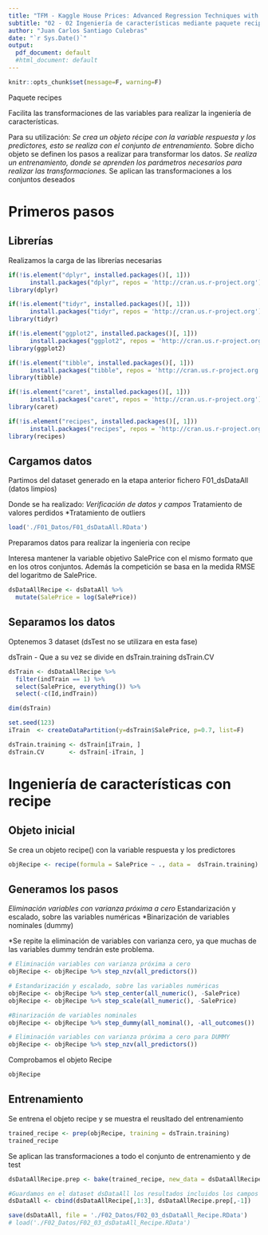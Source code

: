 ```yaml
---
title: "TFM - Kaggle House Prices: Advanced Regression Techniques with caret"
subtitle: "02 - 02 Ingeniería de características mediante paquete recipes"
author: "Juan Carlos Santiago Culebras"
date: "`r Sys.Date()`"
output:
  pdf_document: default
  #html_document: default
---
```


```r
knitr::opts_chunk$set(message=F, warning=F)
```

Paquete recipes

Facilita las transformaciones de las variables para realizar la ingeniería de características. 

Para su utilización:
*Se crea un objeto récipe con la variable respuesta y los predictores, esto se realiza con el conjunto de entrenamiento.
*Sobre dicho objeto se definen los pasos a realizar para transformar los datos.
*Se realiza un entrenamiento, donde se aprenden los parámetros necesarios para realizar las transformaciones.
*Se aplican las transformaciones a los conjuntos deseados


# Primeros pasos 

## Librerías

Realizamos la carga de las librerías necesarias

```r

if(!is.element("dplyr", installed.packages()[, 1]))
      install.packages("dplyr", repos = 'http://cran.us.r-project.org')
library(dplyr)

if(!is.element("tidyr", installed.packages()[, 1]))
      install.packages("tidyr", repos = 'http://cran.us.r-project.org')
library(tidyr)

if(!is.element("ggplot2", installed.packages()[, 1]))
      install.packages("ggplot2", repos = 'http://cran.us.r-project.org')
library(ggplot2)

if(!is.element("tibble", installed.packages()[, 1]))
      install.packages("tibble", repos = 'http://cran.us.r-project.org')
library(tibble)

if(!is.element("caret", installed.packages()[, 1]))
      install.packages("caret", repos = 'http://cran.us.r-project.org')
library(caret)

if(!is.element("recipes", installed.packages()[, 1]))
      install.packages("recipes", repos = 'http://cran.us.r-project.org')
library(recipes)
```

## Cargamos datos

Partimos del dataset generado en la etapa anterior fichero F01_dsDataAll (datos limpios)

Donde se ha realizado:
*Verificación de datos y campos
*Tratamiento de valores perdidos
*Tratamiento de outliers

```r
load('./F01_Datos/F01_dsDataAll.RData')
```

Preparamos datos para realizar la ingenieria con recipe

Interesa mantener la variable objetivo SalePrice con el mismo formato que en los otros conjuntos.
Además la competición se basa en la medida RMSE del logaritmo de SalePrice.

```r
dsDataAllRecipe <- dsDataAll %>%
  mutate(SalePrice = log(SalePrice)) 
```


## Separamos los datos 

Optenemos 3 dataset (dsTest no se utilizara en esta fase)

dsTrain - Que a su vez se divide en
  dsTrain.training
  dsTrain.CV 
  
```r

dsTrain <- dsDataAllRecipe %>%
  filter(indTrain == 1) %>%
  select(SalePrice, everything()) %>%
  select(-c(Id,indTrain))

dim(dsTrain)

set.seed(123)
iTrain  <- createDataPartition(y=dsTrain$SalePrice, p=0.7, list=F)

dsTrain.training <- dsTrain[iTrain, ]
dsTrain.CV       <- dsTrain[-iTrain, ]

```

# Ingeniería de características con recipe

## Objeto inicial

Se crea un objeto recipe() con la variable respuesta y los predictores

```r
objRecipe <- recipe(formula = SalePrice ~ ., data =  dsTrain.training)

```

## Generamos los pasos 

*Eliminación variables con varianza próxima a cero
*Estandarización y escalado, sobre las variables numéricas
*Binarización de variables nominales (dummy)

*Se repite la eliminación de variables con varianza cero, ya que muchas de las variables dummy tendrán este problema. 

```r
# Eliminación variables con varianza próxima a cero
objRecipe <- objRecipe %>% step_nzv(all_predictors())

# Estandarización y escalado, sobre las variables numéricas
objRecipe <- objRecipe %>% step_center(all_numeric(), -SalePrice)
objRecipe <- objRecipe %>% step_scale(all_numeric(), -SalePrice)

#Binarización de variables nominales
objRecipe <- objRecipe %>% step_dummy(all_nominal(), -all_outcomes())

# Eliminación variables con varianza próxima a cero para DUMMY
objRecipe <- objRecipe %>% step_nzv(all_predictors())
```

Comprobamos el objeto Recipe
```r
objRecipe
```


## Entrenamiento

Se entrena el objeto recipe y se muestra el reusltado del entrenamiento

```r
trained_recipe <- prep(objRecipe, training = dsTrain.training)
trained_recipe
```

Se aplican las transformaciones a todo el conjunto de entrenamiento y de test
```r

dsDataAllRecipe.prep <- bake(trained_recipe, new_data = dsDataAllRecipe)

#Guardamos en el dataset dsDataAll los resultados incluidos los campos Id e indTrain
dsDataAll <- cbind(dsDataAllRecipe[,1:3], dsDataAllRecipe.prep[,-1])

save(dsDataAll, file = './F02_Datos/F02_03_dsDataAll_Recipe.RData')
# load('./F02_Datos/F02_03_dsDataAll_Recipe.RData')

```



